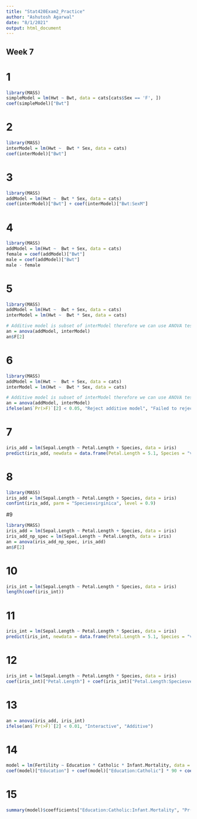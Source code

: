 ```yaml
---
title: "Stat420Exam2_Practice"
author: "Ashutosh Agarwal"
date: "8/1/2021"
output: html_document
---
```


## Week 7

# 1

```r
library(MASS)
simpleModel = lm(Hwt ~ Bwt, data = cats[cats$Sex == 'F', ])
coef(simpleModel)["Bwt"]
```

# 2

```r
library(MASS)
interModel = lm(Hwt ~  Bwt * Sex, data = cats)
coef(interModel)["Bwt"]
```

# 3

```r
library(MASS)
addModel = lm(Hwt ~  Bwt * Sex, data = cats)
coef(interModel)["Bwt"] + coef(interModel)["Bwt:SexM"]
```

# 4

```r
library(MASS)
addModel = lm(Hwt ~  Bwt + Sex, data = cats)
female = coef(addModel)["Bwt"]
male = coef(addModel)["Bwt"]
male - female
```

# 5

```r
library(MASS)
addModel = lm(Hwt ~  Bwt + Sex, data = cats)
interModel = lm(Hwt ~  Bwt * Sex, data = cats)

# Additive model is subset of interModel therefore we can use ANOVA test.
an = anova(addModel, interModel)
an$F[2]
```
# 6

```r
library(MASS)
addModel = lm(Hwt ~  Bwt + Sex, data = cats)
interModel = lm(Hwt ~  Bwt * Sex, data = cats)

# Additive model is subset of interModel therefore we can use ANOVA test.
an = anova(addModel, interModel)
ifelse(an$`Pr(>F)`[2] < 0.05, "Reject additive model", "Failed to reject additive model.")
```

# 7

```r
iris_add = lm(Sepal.Length ~ Petal.Length + Species, data = iris)
predict(iris_add, newdata = data.frame(Petal.Length = 5.1, Species = "versicolor"))
```

# 8

```r
library(MASS)
iris_add = lm(Sepal.Length ~ Petal.Length + Species, data = iris)
confint(iris_add, parm = "Speciesvirginica", level = 0.9)
```

#9 

```r
library(MASS)
iris_add = lm(Sepal.Length ~ Petal.Length + Species, data = iris)
iris_add_np_spec = lm(Sepal.Length ~ Petal.Length, data = iris)
an = anova(iris_add_np_spec, iris_add)
an$F[2]
```

# 10

```r
iris_int = lm(Sepal.Length ~ Petal.Length * Species, data = iris)
length(coef(iris_int))
```

# 11

```r
iris_int = lm(Sepal.Length ~ Petal.Length * Species, data = iris)
predict(iris_int, newdata = data.frame(Petal.Length = 5.1, Species = "versicolor"), level = 0.99, interval = c("predict"))[3]
```

# 12

```r
iris_int = lm(Sepal.Length ~ Petal.Length * Species, data = iris)
coef(iris_int)["Petal.Length"] + coef(iris_int)["Petal.Length:Speciesversicolor"]
```

# 13

```r
an = anova(iris_add, iris_int)
ifelse(an$`Pr(>F)`[2] < 0.01, "Interactive", "Additive")
```

# 14

```r
model = lm(Fertility ~ Education * Catholic * Infant.Mortality, data = swiss)
coef(model)["Education"] + coef(model)["Education:Catholic"] * 90 + coef(model)["Education:Infant.Mortality"] * 20 + coef(model)["Education:Catholic:Infant.Mortality"] * 20 * 90
```

# 15

```r
summary(model)$coefficients["Education:Catholic:Infant.Mortality", "Pr(>|t|)"]
```

